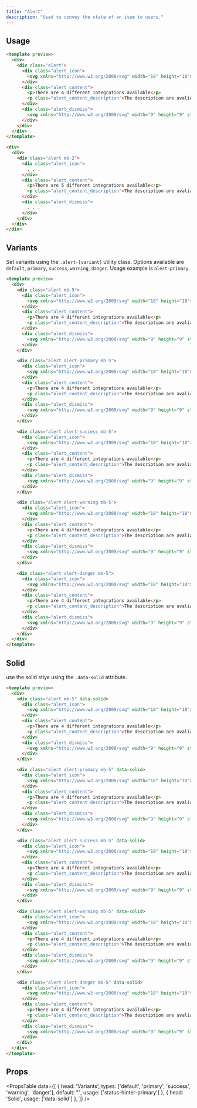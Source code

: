 ```yaml
---
title: "Alert"
description: "Used to convey the state of an item to users."
---
```


## Usage

```html transparent
<template preview>
  <div>
    <div class="alert">
      <div class="alert_icon">
        <svg xmlns="http://www.w3.org/2000/svg" width="18" height="18"><path fill-rule="evenodd" d="M1.5 9C1.5 4.86 4.86 1.5 9 1.5a7.5 7.5 0 1 1 0 15c-4.14 0-7.5-3.359-7.5-7.5zm7.502-2.114c-.56 0-1.006-.457-1.006-1.006s.446-.994.994-.994c.56 0 1.006.446 1.006.994s-.446 1.006-.994 1.006zM8.246 8.64a.76.76 0 0 1 .754-.754c.411 0 .746.344.746.754v3.789c0 .412-.334.746-.746.746s-.754-.333-.754-.746V8.64z" fill="currentColor"/></svg>
      </div>
      <div class="alert_content">
        <p>There are 4 different integrations available</p>
        <p class="alert_content_description">The description are avaliable in for different variants: default, success, warning, danger</p>
      </div>
      <div class="alert_dismiss">
        <svg xmlns="http://www.w3.org/2000/svg" width="9" height="9" stroke="currentColor" stroke-width="1.5" stroke-linecap="round" stroke-linejoin="round"><path d="M7.997 1.002L1.003 7.996"/><path d="M8 8.001L1 1"/></svg>
      </div>
    </div>
  </div>
</template>

<div>
  <div>
    <div class="alert mb-2">
      <div class="alert_icon">
        . . .
      </div>
      <div class="alert_content">
        <p>There are 5 different integrations available</p>
        <p class="alert_content_description">The description are avaliable in five variants: default, primary, success, warning, danger</p>
      </div>
      <div class="alert_dismiss">
        . . .
      </div>
    </div>
  </div>
</div>
```

## Variants
Set variants using the `.alert-[variant]` utility class. Options available are `default`, `primary`, `success`, `warning`, `danger`. Usage example is `alert-primary`.

```html transparent
<template preview>
  <div>
    <div class="alert mb-5">
      <div class="alert_icon">
        <svg xmlns="http://www.w3.org/2000/svg" width="18" height="18"><path fill-rule="evenodd" d="M1.5 9C1.5 4.86 4.86 1.5 9 1.5a7.5 7.5 0 1 1 0 15c-4.14 0-7.5-3.359-7.5-7.5zm7.502-2.114c-.56 0-1.006-.457-1.006-1.006s.446-.994.994-.994c.56 0 1.006.446 1.006.994s-.446 1.006-.994 1.006zM8.246 8.64a.76.76 0 0 1 .754-.754c.411 0 .746.344.746.754v3.789c0 .412-.334.746-.746.746s-.754-.333-.754-.746V8.64z" fill="currentColor"/></svg>
      </div>
      <div class="alert_content">
        <p>There are 4 different integrations available</p>
        <p class="alert_content_description">The description are avaliable in for different variants: default, success, warning, danger</p>
      </div>
      <div class="alert_dismiss">
        <svg xmlns="http://www.w3.org/2000/svg" width="9" height="9" stroke="currentColor" stroke-width="1.5" stroke-linecap="round" stroke-linejoin="round"><path d="M7.997 1.002L1.003 7.996"/><path d="M8 8.001L1 1"/></svg>
      </div>
    </div>

    <div class="alert alert-primary mb-5">
      <div class="alert_icon">
        <svg xmlns="http://www.w3.org/2000/svg" width="18" height="18"><path fill-rule="evenodd" d="M1.5 9C1.5 4.86 4.86 1.5 9 1.5a7.5 7.5 0 1 1 0 15c-4.14 0-7.5-3.359-7.5-7.5zm7.502-2.114c-.56 0-1.006-.457-1.006-1.006s.446-.994.994-.994c.56 0 1.006.446 1.006.994s-.446 1.006-.994 1.006zM8.246 8.64a.76.76 0 0 1 .754-.754c.411 0 .746.344.746.754v3.789c0 .412-.334.746-.746.746s-.754-.333-.754-.746V8.64z" fill="currentColor"/></svg>
      </div>
      <div class="alert_content">
        <p>There are 4 different integrations available</p>
        <p class="alert_content_description">The description are avaliable in for different variants: default, success, warning, danger</p>
      </div>
      <div class="alert_dismiss">
        <svg xmlns="http://www.w3.org/2000/svg" width="9" height="9" stroke="currentColor" stroke-width="1.5" stroke-linecap="round" stroke-linejoin="round"><path d="M7.997 1.002L1.003 7.996"/><path d="M8 8.001L1 1"/></svg>
      </div>
    </div>

    <div class="alert alert-success mb-5">
      <div class="alert_icon">
        <svg xmlns="http://www.w3.org/2000/svg" width="18" height="18"><path fill-rule="evenodd" d="M1.5 9C1.5 4.86 4.86 1.5 9 1.5a7.5 7.5 0 1 1 0 15c-4.14 0-7.5-3.359-7.5-7.5zm7.502-2.114c-.56 0-1.006-.457-1.006-1.006s.446-.994.994-.994c.56 0 1.006.446 1.006.994s-.446 1.006-.994 1.006zM8.246 8.64a.76.76 0 0 1 .754-.754c.411 0 .746.344.746.754v3.789c0 .412-.334.746-.746.746s-.754-.333-.754-.746V8.64z" fill="currentColor"/></svg>
      </div>
      <div class="alert_content">
        <p>There are 4 different integrations available</p>
        <p class="alert_content_description">The description are avaliable in for different variants: default, success, warning, danger</p>
      </div>
      <div class="alert_dismiss">
        <svg xmlns="http://www.w3.org/2000/svg" width="9" height="9" stroke="currentColor" stroke-width="1.5" stroke-linecap="round" stroke-linejoin="round"><path d="M7.997 1.002L1.003 7.996"/><path d="M8 8.001L1 1"/></svg>
      </div>
    </div>

    <div class="alert alert-warning mb-5">
      <div class="alert_icon">
        <svg xmlns="http://www.w3.org/2000/svg" width="18" height="18"><path fill-rule="evenodd" d="M1.5 9C1.5 4.86 4.86 1.5 9 1.5a7.5 7.5 0 1 1 0 15c-4.14 0-7.5-3.359-7.5-7.5zm7.502-2.114c-.56 0-1.006-.457-1.006-1.006s.446-.994.994-.994c.56 0 1.006.446 1.006.994s-.446 1.006-.994 1.006zM8.246 8.64a.76.76 0 0 1 .754-.754c.411 0 .746.344.746.754v3.789c0 .412-.334.746-.746.746s-.754-.333-.754-.746V8.64z" fill="currentColor"/></svg>
      </div>
      <div class="alert_content">
        <p>There are 4 different integrations available</p>
        <p class="alert_content_description">The description are avaliable in for different variants: default, success, warning, danger</p>
      </div>
      <div class="alert_dismiss">
        <svg xmlns="http://www.w3.org/2000/svg" width="9" height="9" stroke="currentColor" stroke-width="1.5" stroke-linecap="round" stroke-linejoin="round"><path d="M7.997 1.002L1.003 7.996"/><path d="M8 8.001L1 1"/></svg>
      </div>
    </div>

    <div class="alert alert-danger mb-5">
      <div class="alert_icon">
        <svg xmlns="http://www.w3.org/2000/svg" width="18" height="18"><path fill-rule="evenodd" d="M1.5 9C1.5 4.86 4.86 1.5 9 1.5a7.5 7.5 0 1 1 0 15c-4.14 0-7.5-3.359-7.5-7.5zm7.502-2.114c-.56 0-1.006-.457-1.006-1.006s.446-.994.994-.994c.56 0 1.006.446 1.006.994s-.446 1.006-.994 1.006zM8.246 8.64a.76.76 0 0 1 .754-.754c.411 0 .746.344.746.754v3.789c0 .412-.334.746-.746.746s-.754-.333-.754-.746V8.64z" fill="currentColor"/></svg>
      </div>
      <div class="alert_content">
        <p>There are 4 different integrations available</p>
        <p class="alert_content_description">The description are avaliable in for different variants: default, success, warning, danger</p>
      </div>
      <div class="alert_dismiss">
        <svg xmlns="http://www.w3.org/2000/svg" width="9" height="9" stroke="currentColor" stroke-width="1.5" stroke-linecap="round" stroke-linejoin="round"><path d="M7.997 1.002L1.003 7.996"/><path d="M8 8.001L1 1"/></svg>
      </div>
    </div>
  </div>
</template>
```

## Solid
use the solid stlye using the `.data-solid` attribute.

```html transparent
<template preview>
  <div>
    <div class="alert mb-5" data-solid>
      <div class="alert_icon">
        <svg xmlns="http://www.w3.org/2000/svg" width="18" height="18"><path fill-rule="evenodd" d="M1.5 9C1.5 4.86 4.86 1.5 9 1.5a7.5 7.5 0 1 1 0 15c-4.14 0-7.5-3.359-7.5-7.5zm7.502-2.114c-.56 0-1.006-.457-1.006-1.006s.446-.994.994-.994c.56 0 1.006.446 1.006.994s-.446 1.006-.994 1.006zM8.246 8.64a.76.76 0 0 1 .754-.754c.411 0 .746.344.746.754v3.789c0 .412-.334.746-.746.746s-.754-.333-.754-.746V8.64z" fill="currentColor"/></svg>
      </div>
      <div class="alert_content">
        <p>There are 4 different integrations available</p>
        <p class="alert_content_description">The description are avaliable in for different variants: default, success, warning, danger</p>
      </div>
      <div class="alert_dismiss">
        <svg xmlns="http://www.w3.org/2000/svg" width="9" height="9" stroke="currentColor" stroke-width="1.5" stroke-linecap="round" stroke-linejoin="round"><path d="M7.997 1.002L1.003 7.996"/><path d="M8 8.001L1 1"/></svg>
      </div>
    </div>

    <div class="alert alert-primary mb-5" data-solid>
      <div class="alert_icon">
        <svg xmlns="http://www.w3.org/2000/svg" width="18" height="18"><path fill-rule="evenodd" d="M1.5 9C1.5 4.86 4.86 1.5 9 1.5a7.5 7.5 0 1 1 0 15c-4.14 0-7.5-3.359-7.5-7.5zm7.502-2.114c-.56 0-1.006-.457-1.006-1.006s.446-.994.994-.994c.56 0 1.006.446 1.006.994s-.446 1.006-.994 1.006zM8.246 8.64a.76.76 0 0 1 .754-.754c.411 0 .746.344.746.754v3.789c0 .412-.334.746-.746.746s-.754-.333-.754-.746V8.64z" fill="currentColor"/></svg>
      </div>
      <div class="alert_content">
        <p>There are 4 different integrations available</p>
        <p class="alert_content_description">The description are avaliable in for different variants: default, success, warning, danger</p>
      </div>
      <div class="alert_dismiss">
        <svg xmlns="http://www.w3.org/2000/svg" width="9" height="9" stroke="currentColor" stroke-width="1.5" stroke-linecap="round" stroke-linejoin="round"><path d="M7.997 1.002L1.003 7.996"/><path d="M8 8.001L1 1"/></svg>
      </div>
    </div>

    <div class="alert alert-success mb-5" data-solid>
      <div class="alert_icon">
        <svg xmlns="http://www.w3.org/2000/svg" width="18" height="18"><path fill-rule="evenodd" d="M1.5 9C1.5 4.86 4.86 1.5 9 1.5a7.5 7.5 0 1 1 0 15c-4.14 0-7.5-3.359-7.5-7.5zm7.502-2.114c-.56 0-1.006-.457-1.006-1.006s.446-.994.994-.994c.56 0 1.006.446 1.006.994s-.446 1.006-.994 1.006zM8.246 8.64a.76.76 0 0 1 .754-.754c.411 0 .746.344.746.754v3.789c0 .412-.334.746-.746.746s-.754-.333-.754-.746V8.64z" fill="currentColor"/></svg>
      </div>
      <div class="alert_content">
        <p>There are 4 different integrations available</p>
        <p class="alert_content_description">The description are avaliable in for different variants: default, success, warning, danger</p>
      </div>
      <div class="alert_dismiss">
        <svg xmlns="http://www.w3.org/2000/svg" width="9" height="9" stroke="currentColor" stroke-width="1.5" stroke-linecap="round" stroke-linejoin="round"><path d="M7.997 1.002L1.003 7.996"/><path d="M8 8.001L1 1"/></svg>
      </div>
    </div>

    <div class="alert alert-warning mb-5" data-solid>
      <div class="alert_icon">
        <svg xmlns="http://www.w3.org/2000/svg" width="18" height="18"><path fill-rule="evenodd" d="M1.5 9C1.5 4.86 4.86 1.5 9 1.5a7.5 7.5 0 1 1 0 15c-4.14 0-7.5-3.359-7.5-7.5zm7.502-2.114c-.56 0-1.006-.457-1.006-1.006s.446-.994.994-.994c.56 0 1.006.446 1.006.994s-.446 1.006-.994 1.006zM8.246 8.64a.76.76 0 0 1 .754-.754c.411 0 .746.344.746.754v3.789c0 .412-.334.746-.746.746s-.754-.333-.754-.746V8.64z" fill="currentColor"/></svg>
      </div>
      <div class="alert_content">
        <p>There are 4 different integrations available</p>
        <p class="alert_content_description">The description are avaliable in for different variants: default, success, warning, danger</p>
      </div>
      <div class="alert_dismiss">
        <svg xmlns="http://www.w3.org/2000/svg" width="9" height="9" stroke="currentColor" stroke-width="1.5" stroke-linecap="round" stroke-linejoin="round"><path d="M7.997 1.002L1.003 7.996"/><path d="M8 8.001L1 1"/></svg>
      </div>
    </div>

    <div class="alert alert-danger mb-5" data-solid>
      <div class="alert_icon">
        <svg xmlns="http://www.w3.org/2000/svg" width="18" height="18"><path fill-rule="evenodd" d="M1.5 9C1.5 4.86 4.86 1.5 9 1.5a7.5 7.5 0 1 1 0 15c-4.14 0-7.5-3.359-7.5-7.5zm7.502-2.114c-.56 0-1.006-.457-1.006-1.006s.446-.994.994-.994c.56 0 1.006.446 1.006.994s-.446 1.006-.994 1.006zM8.246 8.64a.76.76 0 0 1 .754-.754c.411 0 .746.344.746.754v3.789c0 .412-.334.746-.746.746s-.754-.333-.754-.746V8.64z" fill="currentColor"/></svg>
      </div>
      <div class="alert_content">
        <p>There are 4 different integrations available</p>
        <p class="alert_content_description">The description are avaliable in for different variants: default, success, warning, danger</p>
      </div>
      <div class="alert_dismiss">
        <svg xmlns="http://www.w3.org/2000/svg" width="9" height="9" stroke="currentColor" stroke-width="1.5" stroke-linecap="round" stroke-linejoin="round"><path d="M7.997 1.002L1.003 7.996"/><path d="M8 8.001L1 1"/></svg>
      </div>
    </div>
  </div>
</template>
```


## Props

<PropsTable 
  data={[
    {
      head: 'Variants',
      types: ['default', 'primary', 'success', 'warning', 'danger'],
      default: "",
      usage: ['status-hinter-primary']
    },
    {
      head: 'Solid',
      usage: ['data-solid']
    },
  ]}
/>